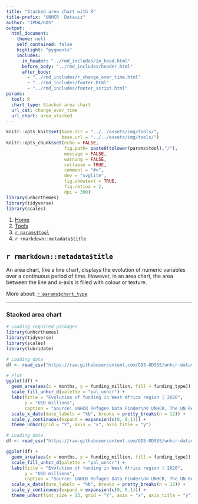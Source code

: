 ```yaml
---
title: "Stacked area chart with R"
title-prefix: "UNHCR  Dataviz"
author: "IPDA/GDS"
output:
  html_document:
    theme: null
    self_contained: false
    highlight: "pygments"
    includes:
      in_header: "../rmd_includes/in_head.html"
      before_body: "../rmd_includes/header.html"
      after_body:
        - "../rmd_includes/r_change_over_time.html"
        - "../rmd_includes/footer.html"
        - "../rmd_includes/footer_script.html"
params:
  tool: R
  chart_type: Stacked area chart
  url_cat: change_over_time
  url_chart: area_stacked
---
```


```r
knitr::opts_knit$set(base.dir = "../../assets/img/tools/",
                     base.url = "../../assets/img/tools/")
knitr::opts_chunk$set(echo = FALSE,
                      fig.path= paste0(tolower(params$tool),"/"),
                      message = FALSE,
                      warning = FALSE,
                      collapse = TRUE,
                      comment = "#>",
                      dev = "svglite",
                      fig.showtext = TRUE,
                      fig.retina = 2,
                      dpi = 300)
library(unhcrthemes)
library(tidyverse)
library(scales)
```

<main id="tools" class="container mt-5">

<!-- Breadcrumb is filled automatically with the text from Title and Tool parameter in YAML --> 
<nav aria-label="breadcrumb">
    <ol class="breadcrumb">
        <li class="breadcrumb-item"><a href="/">Home</a></li>
        <li class="breadcrumb-item"><a href="/tools/">Tools</a></li>
        <li class="breadcrumb-item"><a href="/tools/`r tolower(params$tool)`/">`r params$tool`</a></li>
        <li class="breadcrumb-item active" aria-current="page">`r rmarkdown::metadata$title`</li>
    </ol>
</nav>

<!-- Intro header --> 
<div class="my-5 text-center">

## `r rmarkdown::metadata$title`

<div class="row justify-content-center">
<div class="col-lg-8">

<!-- Only text to change below, the rest comes from the YAML --> 
An area chart, like a line chart, displays the evolution of numeric variables over a continuous period of time. However, in an area chart, the area between the line and x-axis is filled with colour or texture.

More about: <a href="/chart_gallery/`r params$url_cat`.html#`r params$url_chart`">`r params$chart_type`</a>

</div>
</div>
</div>


----

<!-- Beginning of section, should be preceded by hr (----) --> 
<section class="my-5">

### Stacked area chart

<div class="row">

<!-- First column for large screen --> 
<div class="col-lg-6">

```r
# Loading required packages
library(unhcrthemes)
library(tidyverse)
library(scales)
library(lubridate)

# Loading data
df <- read_csv("https://raw.githubusercontent.com/GDS-ODSSS/unhcr-dataviz-platform/master/data/change_over_time/area_stacked.csv") |> mutate(months = lubridate::my(paste(months, "2022")))

# Plot
ggplot(df) +
  geom_area(aes(x = months, y = funding_million, fill = funding_type)) +
  scale_fill_unhcr_d(palette = "pal_unhcr") +
  labs(title = "Evolution of funding in West Africa region | 2020",
       y = "USD millions",
       caption = "Source: UNHCR Refugee Data Finder\n© UNHCR, The UN Refugee Agency") +
  scale_x_date(date_labels = "%b", breaks = pretty_breaks(n = 12)) +
  scale_y_continuous(expand = expansion(c(0, 0.1))) +
  theme_unhcr(grid = "Y", axis = "x", axis_title = "y")
```

</div>
<!-- End First column --->

<!-- Second column for large screen --> 
<div class="col-lg-6">


```r
# Loading data
df <- read_csv("https://raw.githubusercontent.com/GDS-ODSSS/unhcr-dataviz-platform/master/data/change_over_time/area_stacked.csv") |> mutate(months = lubridate::my(paste(months, "2022")))

ggplot(df) +
  geom_area(aes(x = months, y = funding_million, fill = funding_type)) +
  scale_fill_unhcr_d(palette = "pal_unhcr") +
  labs(title = "Evolution of funding in West Africa region | 2020",
       y = "USD millions",
       caption = "Source: UNHCR Refugee Data Finder\n© UNHCR, The UN Refugee Agency") +
  scale_x_date(date_labels = "%b", breaks = pretty_breaks(n = 12)) +
  scale_y_continuous(expand = expansion(c(0, 0.1))) +
  theme_unhcr(font_size = 13, grid = "Y", axis = "x", axis_title = "y")
```

</div>
<!-- End Second column --->

</div>
</section>
<!-- End of section --->

<!-- To add sections just copy the whole code between the above section tag --->

</main>

